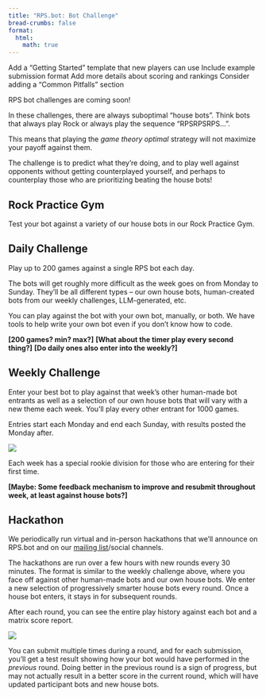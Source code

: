 ```yaml
---
title: "RPS.bot: Bot Challenge"
bread-crumbs: false
format:
  html:
    math: true
---
```

Add a "Getting Started" template that new players can use
Include example submission format
Add more details about scoring and rankings
Consider adding a "Common Pitfalls" section

RPS bot challenges are coming soon! 

In these challenges, there are always suboptimal "house bots". Think bots that always play Rock or always play the sequence "RPSRPSRPS...".

This means that playing the *game theory optimal* strategy will not maximize your payoff against them. 

The challenge is to predict what they're doing, and to play well against opponents without getting counterplayed yourself, and perhaps to counterplay those who are prioritizing beating the house bots! 

## Rock Practice Gym
Test your bot against a variety of our house bots in our Rock Practice Gym. 

## Daily Challenge
Play up to 200 games against a single RPS bot each day. 

The bots will get roughly more difficult as the week goes on from Monday to Sunday. They'll be all different types -- our own house bots, human-created bots from our weekly challenges, LLM-generated, etc. 

You can play against the bot with your own bot, manually, or both. We have tools to help write your own bot even if you don't know how to code. 

**[200 games? min? max?]**
**[What about the timer play every second thing?]**
**[Do daily ones also enter into the weekly?]**

## Weekly Challenge
Enter your best bot to play against that week's other human-made bot entrants as well as a selection of our own house bots that will vary with a new theme each week. You'll play every other entrant for 1000 games.  

Entries start each Monday and end each Sunday, with results posted the Monday after. 

![](matrix.png)

Each week has a special rookie division for those who are entering for their first time. 

**[Maybe: Some feedback mechanism to improve and resubmit throughout week, at least against house bots?]**

## Hackathon
We periodically run virtual and in-person hackathons that we'll announce on RPS.bot and on our [mailing list](https://overbetai.substack.com/)/social channels.

The hackathons are run over a few hours with new rounds every 30 minutes. The format is similar to the weekly challenge above, where you face off against other human-made bots and our own house bots. We enter a new selection of progressively smarter house bots every round. Once a house bot enters, it stays in for subsequent rounds. 

After each round, you can see the entire play history against each bot and a matrix score report. 

![](tournament90.png)

You can submit multiple times during a round, and for each submission, you'll get a test result showing how your bot would have performed in the *previous* round. Doing better in the previous round is a sign of progress, but may not actually result in a better score in the current round, which will have updated participant bots and new house bots.